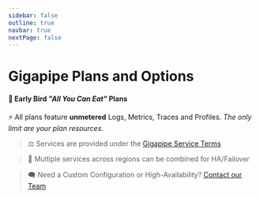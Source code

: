 ```yaml
---
sidebar: false
outline: true
navbar: true
nextPage: false
---
```



# Gigapipe Plans and Options

#### 🐣 Early Bird _"All You Can Eat"_ Plans

⚡ All plans feature **unmetered** Logs, Metrics, Traces and Profiles. _The only limit are your plan resources_.

<PricingCalculator />

> ⚖️ Services are provided under the [Gigapipe Service Terms](/legal)

> 🥡 Multiple services across regions can be combined for HA/Failover

> 🗨️ Need a Custom Configuration or High-Availability? [Contact our Team](https://docs.google.com/forms/d/e/1FAIpQLSeb_eMwgtpbOk0ejAVW7ihKAzkt0WKnLwCQFyHkIzl5DAU2ig/viewform)
